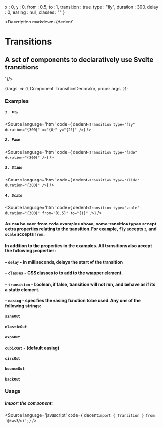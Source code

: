 
  x : 0,
  y : 0,
  from : 0.5,
  to : 1,
  transition : true,
  type : "fly",
  duration : 300,
  delay : 0,
  easing : null,
  classes : ""
}

<Meta
  title="Standalone/Transitions"
  component={Transition}
  args={args}
/>

<Description markdown={dedent`
# Transitions
## A set of components to declaratively use Svelte transitions
`}/>

<Canvas>
  <Story
  name="Transitions"
  args={args}
  >
  {(args) => ({
    Component: TransitionDecorator,
    props: args,
  })}
  </Story>
</Canvas>

<ArgsTable story="Transitions" />

### Examples
##### `1. Fly`
<Source
  language='html'
  code={ dedent`
    <Transition
      type="fly"
      duration="{300}"
      x="{0}"
      y="{20}"
    />
  `}
/>

##### `2. Fade`
<Source
  language='html'
  code={ dedent`
    <Transition
      type="fade"
      duration="{300}"
    />
  `}
/>

##### `3. Slide`
<Source
  language='html'
  code={ dedent`
    <Transition
      type="slide"
      duration="{300}"
    />
  `}
/>

##### `4. Scale`
<Source
  language='html'
  code={ dedent`
    <Transition
      type="scale"
      duration="{300}"
      from="{0.5}"
      to="{1}"
    />
  `}
/>

#### As can be seen from code examples above, some transition types accept extra properties relating to the transition. For example, `fly` accepts `x`, and `scale` accepts `from`.

#### In addition to the properties in the examples. All transitions also accept the following properties:
#### - `delay` - in milliseconds, delays the start of the transition
#### - `classes` - CSS classes to to add to the wrapper element.
#### - `transition` - boolean, if false, transition will not run, and behave as if its a static element.
#### - `easing` - specifies the easing function to be used. Any one of the following strings:
#### `sineOut`
#### `elasticOut`
#### `expoOut`
#### `cubicOut` - (default easing)
#### `circOut`
#### `bounceOut`
#### `backOut`


### Usage
##### Import the component:
<Source
  language='javascript'
  code={ dedent`import { Transition } from '@kws3/ui';`}
/>
